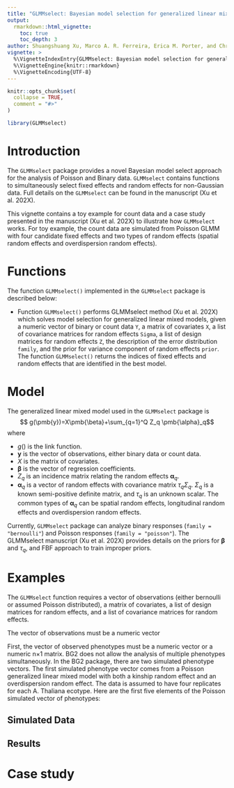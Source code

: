```yaml
---
title: "GLMMselect: Bayesian model selection for generalized linear mixed models"
output: 
  rmarkdown::html_vignette:
    toc: true
    toc_depth: 3
author: Shuangshuang Xu, Marco A. R. Ferreira, Erica M. Porter, and Christopher T. Franck
vignette: >
  %\VignetteIndexEntry{GLMMselect: Bayesian model selection for generalized linear mixed models}
  %\VignetteEngine{knitr::rmarkdown}
  %\VignetteEncoding{UTF-8}
---
```


```r
knitr::opts_chunk$set(
  collapse = TRUE,
  comment = "#>"
)
```

```r
library(GLMMselect)
```

# Introduction

The `GLMMselect` package provides a novel Bayesian model select approach for the analysis of Poisson and Binary data. `GLMMselect` contains functions to simultaneously select fixed effects and random effects for non-Gaussian data. Full details on the `GLMMselect` can be found in the manuscript (Xu et al. 202X).

This vignette contains a toy example for count data and a case study presented in the manuscript (Xu et al. 202X) to illustrate how `GLMMselect` works. For toy example, the count data are simulated from Poisson GLMM with four candidate fixed effects and two types of random effects (spatial random effects and overdispersion random effects).


# Functions

The function `GLMMselect()` implemented in the `GLMMselect` package is described below:

* Function `GLMMselect()` performs GLMMselect method (Xu et al. 202X) which solves model selection for generalized linear mixed models, given a numeric vector of binary or count data `Y`, a matrix of covariates `X`, a list of covariance matrices for random effects `Sigma`, a list of design matrices for random effects `Z`, the description of the error distribution `family`, and the prior for variance component of random effects `prior`. The function `GLMMselect()` returns the indices of fixed effects and random effects that are identified in the best model.  


# Model

The generalized linear mixed model used in the `GLMMselect` package is
$$ g(\pmb{y})=X\pmb{\beta}+\sum_{q=1}^Q Z_q \pmb{\alpha}_q$$
where

* $g()$ is the link function.
* $\pmb{y}$ is the vector of observations, either binary data or count data.
* $X$ is the matrix of covariates.
* $\pmb{\beta}$ is the vector of regression coefficients.
* $Z_q$ is an incidence matrix relating the random effects $\pmb{\alpha}_q$.
* $\pmb{\alpha}_q$ is a vector of random effects with covariance matrix $\tau_q \Sigma_q$. $\Sigma_q$ is a known semi-positive definite matrix, and $\tau_q$ is an unknown scalar. The common types of $\pmb{\alpha}_q$ can be spatial random effects, longitudinal random effects and overdispersion random effects. 

Currently, `GLMMselect` package can analyze binary responses (`family = "bernoulli"`) and Poisson responses (`family = "poisson"`). The GLMMselect manuscript (Xu et al. 202X) provides details on the priors for $\pmb{\beta}$ and $\tau_q$, and FBF approach to train improper priors. 

# Examples

The `GLMMselect` function requires a vector of observations (either bernoulli or assumed Poisson distributed), a matrix of covariates, a list of design matrices for random effects, and a list of covariance matrices for random effects. 

The vector of observations must be a numeric vector


 First, the vector of observed phenotypes must be a numeric vector or a numeric n×1
 matrix. BG2 does not allow the analysis of multiple phenotypes simultaneously. In the BG2 package, there are two simulated phenotype vectors. The first simulated phenotype vector comes from a Poisson generalized linear mixed model with both a kinship random effect and an overdispersion random effect. The data is assumed to have four replicates for each A. Thaliana ecotype. Here are the first five elements of the Poisson simulated vector of phenotypes:




## Simulated Data

## Results

# Case study



